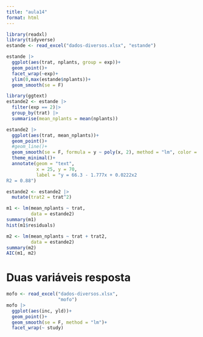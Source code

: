 ```yaml
---
title: "aula14"
format: html
---
```


```r
library(readxl)
library(tidyverse)
estande <- read_excel("dados-diversos.xlsx", "estande")

estande |> 
  ggplot(aes(trat, nplants, group = exp))+
  geom_point()+
  facet_wrap(~exp)+
  ylim(0,max(estande$nplants))+
  geom_smooth(se = F)

```
```r
library(ggtext)
estande2 <- estande |>
  filter(exp == 2)|>
  group_by(trat) |> 
  summarise(mean_nplants = mean(nplants))

estande2 |> 
  ggplot(aes(trat, mean_nplants))+
  geom_point()+
  #geom_line()+
  geom_smooth(se = F, formula = y ~ poly(x, 2), method = "lm", color = "black")+
  theme_minimal()+
  annotate(geom = "text",
           x = 25, y = 70,
           label = "y = 66.3 - 1.777x + 0.0222x2 
R2 = 0.88")
```

```r
estande2 <- estande2 |> 
  mutate(trat2 = trat^2)

m1 <- lm(mean_nplants ~ trat, 
         data = estande2)
summary(m1)
hist(m1$residuals)

m2 <- lm(mean_nplants ~ trat + trat2, 
         data = estande2)
summary(m2)
AIC(m1, m2)

```
# Duas variáveis resposta

```r
mofo <- read_excel("dados-diversos.xlsx",
                   "mofo")
mofo |> 
  ggplot(aes(inc, yld))+
  geom_point()+
  geom_smooth(se = F, method = "lm")+
  facet_wrap(~ study)
```






